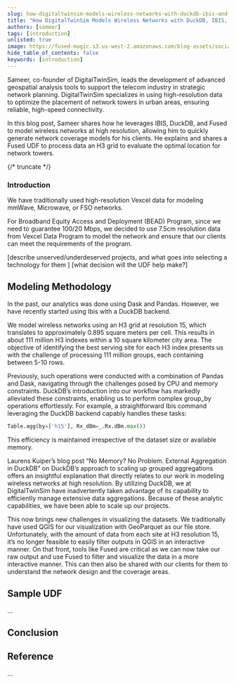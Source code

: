 ```yaml
---
slug: how-digitaltwinsim-models-wireless-networks-with-duckdb-ibis-and-fused
title: "How DigitalTwinSim Models Wireless Networks with DuckDB, IBIS, and Fused"
authors: [sameer]
tags: [introduction]
unlisted: true
image: https://fused-magic.s3.us-west-2.amazonaws.com/blog-assets/social_jennings.png
hide_table_of_contents: false
keywords: [introduction]
---
```


Sameer, co-founder of DigitalTwinSim, leads the development of advanced geospatial analysis tools to support the telecom industry in strategic network planning. DigitalTwinSim specializes in using high-resolution data to optimize the placement of network towers in urban areas, ensuring reliable, high-speed connectivity.


In this blog post, Sameer shares how he leverages IBIS, DuckDB, and Fused to model wireless networks at high resolution, allowing him to quickly generate network coverage models for his clients. He explains and shares a Fused UDF to process data an H3 grid to evaluate the optimal location for network towers.

{/* truncate */}

### Introduction


We have traditionally used high-resolution Vexcel data for modeling mmWave, Microwave, or FSO networks.

For Broadband Equity Access and Deployment (BEAD) Program, since we need to guarantee 100/20 Mbps, we decided to use 7.5cm resolution data from Vexcel Data Program to model the network and ensure that our clients can meet the requirements of the program.

[describe unserved/underdeserved projects, and what goes into selecting a technology for them ]
[what decision will the UDF help make?]

## Modeling Methodology

In the past, our analytics was done using Dask and Pandas. However, we have recently started using Ibis with a DuckDB backend.

We model wireless networks using an H3 grid at resolution 15, which translates to approximately 0.895 square meters per cell. This results in about 111 million H3 indexes within a 10 square kilometer city area. The objective of identifying the best serving site for each H3 index presents us with the challenge of processing 111 million groups, each containing between 5-10 rows.

Previously, such operations were conducted with a combination of Pandas and Dask, navigating through the challenges posed by CPU and memory constraints. DuckDB’s introduction into our workflow has markedly alleviated these constraints, enabling us to perform complex group_by operations effortlessly. For example, a straightforward Ibis command leveraging the DuckDB backend capably handles these tasks:

```python useLineNumbers
Table.agg(by=['h15'], Rx_dBm=_.Rx.dBm.max())
```

This efficiency is maintained irrespective of the dataset size or available memory.

Laurens Kuiper’s blog post “No Memory? No Problem. External Aggregation in DuckDB” on DuckDB’s approach to scaling up grouped aggregations offers an insightful explanation that directly relates to our work in modeling wireless networks at high resolution. By utilizing DuckDB, we at DigitalTwinSim have inadvertently taken advantage of its capability to efficiently manage extensive data aggregations. Because of these analytic capabilities, we have been able to scale up our projects.

This now brings new challenges in visualizing the datasets. We traditionally have used QGIS for our visualization with GeoParquet as our file store. Unfortunately, with the amount of data from each site at H3 resolution 15, it’s no longer feasible to easily filter outputs in QGIS in an interactive manner. On that front, tools like Fused are critical as we can now take our raw output and use Fused to filter and visualize the data in a more interactive manner. This can then also be shared with our clients for them to understand the network design and the coverage areas.

## Sample UDF

...

## Conclusion

## Reference

...

